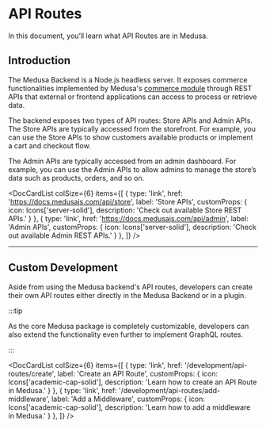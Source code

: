 
# API Routes

In this document, you’ll learn what API Routes are in Medusa.

## Introduction

The Medusa Backend is a Node.js headless server. It exposes commerce functionalities implemented by Medusa's [commerce module](../../modules/overview.mdx) through REST APIs that external or frontend applications can access to process or retrieve data.

The backend exposes two types of API routes: Store APIs and Admin APIs. The Store APIs are typically accessed from the storefront. For example, you can use the Store APIs to show customers available products or implement a cart and checkout flow.

The Admin APIs are typically accessed from an admin dashboard. For example, you can use the Admin APIs to allow admins to manage the store’s data such as products, orders, and so on.

<DocCardList colSize={6} items={[
  {
    type: 'link',
    href: 'https://docs.medusajs.com/api/store',
    label: 'Store APIs',
    customProps: {
      icon: Icons['server-solid'],
      description: 'Check out available Store REST APIs.'
    }
  },
  {
    type: 'link',
    href: 'https://docs.medusajs.com/api/admin',
    label: 'Admin APIs',
    customProps: {
      icon: Icons['server-solid'],
      description: 'Check out available Admin REST APIs.'
    }
  },
]} />

---

## Custom Development

Aside from using the Medusa backend's API routes, developers can create their own API routes either directly in the Medusa Backend or in a plugin.

:::tip

As the core Medusa package is completely customizable, developers can also extend the functionality even further to implement GraphQL routes.

:::

<DocCardList colSize={6} items={[
  {
    type: 'link',
    href: '/development/api-routes/create',
    label: 'Create an API Route',
    customProps: {
      icon: Icons['academic-cap-solid'],
      description: 'Learn how to create an API Route in Medusa.'
    }
  },
  {
    type: 'link',
    href: '/development/api-routes/add-middleware',
    label: 'Add a Middleware',
    customProps: {
      icon: Icons['academic-cap-solid'],
      description: 'Learn how to add a middleware in Medusa.'
    }
  },
]} />